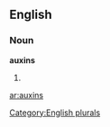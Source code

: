 ==English==

===Noun===
'''auxins'''

# {{plural of|[[auxin]]}}

[[Category:English plurals]]

[[ar:auxins]]
